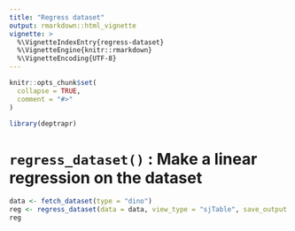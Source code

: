 ```yaml
---
title: "Regress dataset"
output: rmarkdown::html_vignette
vignette: >
  %\VignetteIndexEntry{regress-dataset}
  %\VignetteEngine{knitr::rmarkdown}
  %\VignetteEncoding{UTF-8}
---
```


```r
knitr::opts_chunk$set(
  collapse = TRUE,
  comment = "#>"
)
```

```r
library(deptrapr)
```

<!-- WARNING - This vignette is generated by {fusen} from dev/flat_regress_dataset.Rmd: do not edit by hand -->

# `regress_dataset()` : Make a linear regression on the dataset

```r
data <- fetch_dataset(type = "dino")
reg <- regress_dataset(data = data, view_type = "sjTable", save_output = FALSE)
reg
```

